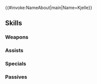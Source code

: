 {{#invoke:NameAbout|main|Name=Kjelle}}{{HeroPage Tabs}}
{{Hero Infobox
|Name=Kjelle
|Title=Fair Fighter
|GrowthModifier=Gen 3
|WeaponType=Blue Lance
|Origin=Fire Emblem Awakening
|Gender=Female
|MoveType=Armored
|actorJP=山戸めぐみ
|actorEN=Stephanie Sheh
|artist=アマガイタロー
|additionDate=June 10, 2019
|releaseDate=June 11, 2019
|poolDate=June 28, 2019
|randomStartTime=2019-07-11T07:00:00Z
|poolRarities=5
|TagID=デジェル
|InternalID=386
|Properties=specRate_202202
|cv1=10
|cv2=6901300
|description=Sully's daughter. Won't miss a chance to train for battle. Determined to be the best soldier she can be. Appears in Fire Emblem Awakening.
}}
{{Stats Page
|Lv1HP=23|Lv1ATK=10|Lv1SPD=5|Lv1DEF=11|Lv1RES=6
|GRHP=55|GRATK=70|GRSPD=40|GRDEF=60|GRRES=50
}}
==Skills==
===Weapons===
{{Weapons Table
|weapon1=Iron Lance
|weapon1Default=1
|weapon1Unlock=1
|weapon2=Steel Lance
|weapon2Default=3
|weapon2Unlock=2
|weapon3=Barrier Lance
|weapon3Default=4
|weapon3Unlock=3
|weapon4=Barrier Lance+
|weapon4Default=5
|weapon4Unlock=5
|weapon5=Heartbeat Lance
|weapon5Default=
|weapon5Unlock=5
}}
===Assists===
{{Assists Table
}}
===Specials===
{{Specials Table
|special1=Dragon Gaze
|special1Default=4
|special1Unlock=3
|special2=Draconic Aura
|special2Default=
|special2Unlock=4
}}
===Passives===
{{Passives Table
|passiveA1=AR-D Def/Res 1
|passiveA2=AR-D Def/Res 2
|passiveA3=AR-D Def/Res 3
|passiveA1Unlock=1
|passiveA2Unlock=2
|passiveA3Unlock=4
|passiveB1=Bold Fighter 1
|passiveB2=Bold Fighter 2
|passiveB3=Bold Fighter 3
|passiveB1Unlock=3
|passiveB2Unlock=4
|passiveB3Unlock=5
}}
{{Heroes Navbox}}
